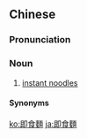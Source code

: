 {{also|即食面}}
==Chinese==
{{zh-forms|s=即食面|t2=即食麪|type=21}}
{{wikipedia|lang=zh}}
{{wikipedia|lang=yue}}

===Pronunciation===
{{zh-pron
|m=jíshímiàn
|c=zik1 sik6 min6
|ca=zh-yue-即食麵.ogg
|cat=n
}}

===Noun===
{{zh-noun}}

# {{lb|zh|chiefly|Cantonese}} [[instant noodles]] {{gloss|a mass of precooked noodles}}
#: {{zh-x|即食麵 係 將 麵 壓 成 一塊，用 棕櫚油 炸 到 佢 硬 晒，到 食 嗰陣 就 只{zi2} 需要 用 滾水 一 淥，溶 咗 啲 棕櫚油，兩 三 分鐘 就 食 得。|'''Instant noodles''' are noodles compressed into a slab and fried in palm oil until solid, and when it is eaten, one only needs to boil water and dissolve the palm oil, and it is edible in two or three minutes.|C|ref='''2010''', ''Cantonese Wikipedia'', [[w:zh-yue:即食麪|即食麪]]}}

====Synonyms====
{{zh-dial|方便麵}}

{{zh-cat|Pasta}}

[[ko:即食麵]]
[[ja:即食麵]]